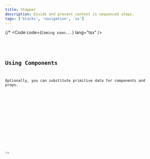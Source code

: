 ```yaml
---
title: Stepper
description: Divide and present content in sequenced steps.
tags: ['blocks', 'navigation', 'ux']
---
```




{/\* <Preview client:visible>
<Fragment slot="preview">
<Default client:visible />
</Fragment>
<Fragment slot="codeReact">
<Code code={`Coming soon...`} lang="tsx" />
</Fragment>
<Fragment slot="codeSvelte">
<Code code={DefaultRaw} lang="svelte" />
</Fragment>

</Preview>

## Using Components

Optionally, you can substitute primitive data for components and props.

<Preview client:visible>
	<Fragment slot="preview">
		<Component client:visible />
	</Fragment>
	<Fragment slot="codeReact">
		<Code code={`Coming soon...`} lang="tsx" />
	</Fragment>
	<Fragment slot="codeSvelte">
		<div class="space-y-4">
			<Code code={ComponentRaw} lang="svelte" />
			<Code code={StepOne} lang="svelte" title="ExampleStepOne.svelte" />
		</div>
	</Fragment>
</Preview>
*/}
